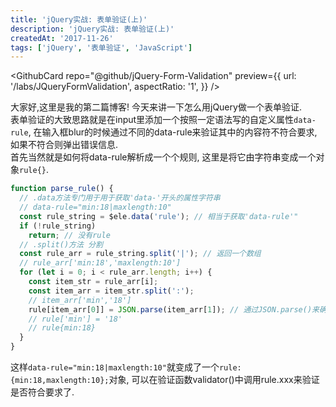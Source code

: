 ```yaml
---
title: 'jQuery实战: 表单验证(上)'
description: 'jQuery实战: 表单验证(上)'
createdAt: '2017-11-26'
tags: ['jQuery', '表单验证', 'JavaScript']
---
```


<GithubCard repo="@github/jQuery-Form-Validation" preview={{
  url: '/labs/JQueryFormValidation',
  aspectRatio: '1',
}} />

大家好,这里是我的第二篇博客! 今天来讲一下怎么用jQuery做一个表单验证.  
表单验证的大致思路就是在input里添加一个按照一定语法写的自定义属性`data-rule`, 在输入框blur的时候通过不同的data-rule来验证其中的内容符不符合要求, 如果不符合则弹出错误信息.  
首先当然就是如何将data-rule解析成一个个规则, 这里是将它由字符串变成一个对象`rule{}`.  
``` js
function parse_rule() {
  // .data方法专门用于用于获取'data-'开头的属性字符串
  // data-rule="min:18|maxlength:10"
  const rule_string = $ele.data('rule'); // 相当于获取'data-rule'"
  if (!rule_string)
    return; // 没有rule
  // .split()方法 分割
  const rule_arr = rule_string.split('|'); // 返回一个数组
  // rule_arr['min:18','maxlength:10']
  for (let i = 0; i < rule_arr.length; i++) {
    const item_str = rule_arr[i];
    const item_arr = item_str.split(':');
    // item_arr['min','18']
    rule[item_arr[0]] = JSON.parse(item_arr[1]); // 通过JSON.parse()来确定返回值的类型
    // rule['min'] = '18'
    // rule{min:18}
  }
}
 ```
这样`data-rule="min:18|maxlength:10"`就变成了一个`rule:{min:18,maxlength:10};`对象, 可以在验证函数validator()中调用rule.xxx来验证是否符合要求了.